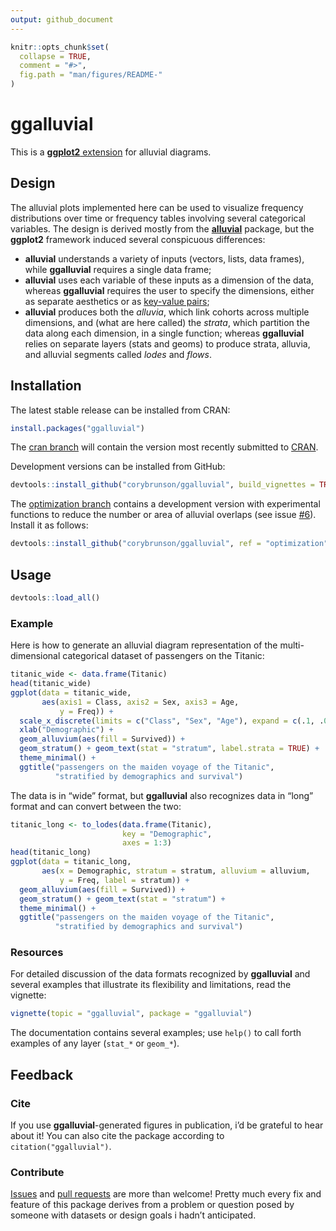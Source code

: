 ```yaml
---
output: github_document
---
```


<!-- README.md is generated from README.rmd. Please edit that file -->

```r
knitr::opts_chunk$set(
  collapse = TRUE,
  comment = "#>",
  fig.path = "man/figures/README-"
)
```

# ggalluvial

<!--
[![CRAN_Status_Badge](http://www.r-pkg.org/badges/version/ggalluvial)](https://cran.r-project.org/package=ggalluvial)
-->

This is a [**ggplot2** extension](http://www.ggplot2-exts.org/) for alluvial diagrams.

## Design

The alluvial plots implemented here can be used to visualize frequency distributions over time or frequency tables involving several categorical variables. The design is derived mostly from the [**alluvial**](https://github.com/mbojan/alluvial) package, but the **ggplot2** framework induced several conspicuous differences:

- **alluvial** understands a variety of inputs (vectors, lists, data frames), while **ggalluvial** requires a single data frame;
- **alluvial** uses each variable of these inputs as a dimension of the data, whereas **ggalluvial** requires the user to specify the dimensions, either as separate aesthetics or as [key-value pairs](http://tidyr.tidyverse.org/);
- **alluvial** produces both the *alluvia*, which link cohorts across multiple dimensions, and (what are here called) the *strata*, which partition the data along each dimension, in a single function; whereas **ggalluvial** relies on separate layers (stats and geoms) to produce strata, alluvia, and alluvial segments called *lodes* and *flows*.

## Installation

The latest stable release can be installed from CRAN:
```r
install.packages("ggalluvial")
```

The [cran branch](https://github.com/corybrunson/ggalluvial/tree/cran) will contain the version most recently submitted to [CRAN](https://cran.r-project.org/package=ggalluvial).

Development versions can be installed from GitHub:
```r
devtools::install_github("corybrunson/ggalluvial", build_vignettes = TRUE)
```
The
[optimization branch](https://github.com/corybrunson/ggalluvial/tree/optimization) contains a development version with experimental functions to reduce the number or area of alluvial overlaps (see issue [#6](https://github.com/corybrunson/ggalluvial/issues/6)). Install it as follows:
```r
devtools::install_github("corybrunson/ggalluvial", ref = "optimization")
```

## Usage

```r
devtools::load_all()
```

### Example

Here is how to generate an alluvial diagram representation of the multi-dimensional categorical dataset of passengers on the Titanic:

```r
titanic_wide <- data.frame(Titanic)
head(titanic_wide)
ggplot(data = titanic_wide,
       aes(axis1 = Class, axis2 = Sex, axis3 = Age,
           y = Freq)) +
  scale_x_discrete(limits = c("Class", "Sex", "Age"), expand = c(.1, .05)) +
  xlab("Demographic") +
  geom_alluvium(aes(fill = Survived)) +
  geom_stratum() + geom_text(stat = "stratum", label.strata = TRUE) +
  theme_minimal() +
  ggtitle("passengers on the maiden voyage of the Titanic",
          "stratified by demographics and survival")
```

The data is in "wide" format, but **ggalluvial** also recognizes data in "long" format and can convert between the two:

```r
titanic_long <- to_lodes(data.frame(Titanic),
                         key = "Demographic",
                         axes = 1:3)
head(titanic_long)
ggplot(data = titanic_long,
       aes(x = Demographic, stratum = stratum, alluvium = alluvium,
           y = Freq, label = stratum)) +
  geom_alluvium(aes(fill = Survived)) +
  geom_stratum() + geom_text(stat = "stratum") +
  theme_minimal() +
  ggtitle("passengers on the maiden voyage of the Titanic",
          "stratified by demographics and survival")
```

### Resources

For detailed discussion of the data formats recognized by **ggalluvial** and several examples that illustrate its flexibility and limitations, read the vignette:

```r
vignette(topic = "ggalluvial", package = "ggalluvial")
```

The documentation contains several examples; use `help()` to call forth examples of any layer (`stat_*` or `geom_*`).

## Feedback

### Cite

If you use **ggalluvial**-generated figures in publication, i'd be grateful to hear about it! You can also cite the package according to `citation("ggalluvial")`.

### Contribute

[Issues](https://github.com/corybrunson/ggalluvial/issues) and [pull requests](https://github.com/corybrunson/ggalluvial/pulls) are more than welcome! Pretty much every fix and feature of this package derives from a problem or question posed by someone with datasets or design goals i hadn't anticipated.
